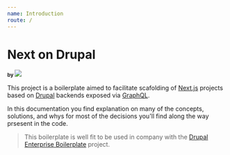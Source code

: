 ```yaml
---
name: Introduction
route: /
---
```


# Next on Drupal

<small>
  <strong>by</strong>
  <a href="https://taller.net.br/" target="_blank">
    <img
      src="https://static.taller.work/static/logo.svg"
      style={{
        height: '3em',
        verticalAlign: 'middle',
        marginLeft: '-0.3em',
        marginTop: '-0.5em',
      }}
    />
  </a>
</small>

This project is a boilerplate aimed to facilitate scafolding of [Next.js](https://nextjs.org/) projects based on [Drupal](https://www.drupal.org/) backends exposed via [GraphQL](https://www.drupal.org/project/graphql).

In this documentation you find explanation on many of the concepts, solutions, and whys for most of the decisions you'll find along the way prsesent in the code.

> This boilerplate is well fit to be used in company with the [Drupal Enterprise Boilerplate](https://github.com/TallerWebSolutions/drupal-enterprise-boilerplate) project.
